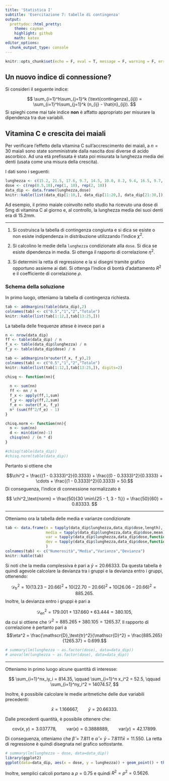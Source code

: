 ```yaml
---
title: 'Statistica I'
subtitle: 'Esercitazione 7: tabelle di contingenza'
output:
  prettydoc::html_pretty:
    theme: cayman
    highlight: github
    math: katex
editor_options: 
  chunk_output_type: console
---
```



```r
knitr::opts_chunk$set(echo = F, eval = T, message = F, warning = F, error = F, comment = NA, cache = F, include = T, R.options = list(width = 100), collapse = T, dpi = 200, fig.align = "center", fig.height = 4, fig.width = 8)
```

## Un nuovo indice di connessione?

Si consideri il seguente indice:

$$
\sum_{i=1}^h\sum_{j=1}^k (\text{contingenza}_{ij}) = \sum_{i=1}^h\sum_{j=1}^k (n_{ij} - \hat{n}_{ij}).
$$
Si spieghi come mai tale indice **non** è affatto appropriato per misurare la dipendenza tra due variabili.

## Vitamina C e crescita dei maiali

Per verificare l’effetto della vitamina C sull’accrescimento dei maiali, a $n = 30$ maiali sono state somministrate dalla nascita dosi diverse di acido ascorbico. Ad una età prefissata è stata poi misurata la lunghezza media dei denti (usata come una misura della crescita). 

I dati sono i seguenti:

```r
lunghezza <- c(15.2, 21.5, 17.6, 9.7, 14.5, 10.0, 8.2, 9.4, 16.5, 9.7, 19.7, 23.3, 23.6, 26.4, 20, 25.2, 25.8, 21.2, 14.5, 27.3, 25.5, 26.4, 22.4, 24.5, 24.8, 30.9, 26.4, 27.3, 29.4, 23)
dose <- c(rep(0.5,10),rep(1, 10), rep(2, 10))
data_dip <- data.frame(lunghezza,dose)
knitr::kable(list(data_dip[1:10,], data_dip[11:20,], data_dip[21:30,]), row.names = FALSE) 
```

Ad esempio, il primo maiale coinvolto nello studio ha ricevuto una dose di $5$mg di vitamina C al giorno e, al controllo, la lunghezza media dei suoi denti era di $15.2$mm.

----------------------------

1. Si costruisca la tabella di contingenza congiunta e si dica se esiste o non esiste indipendenza in distribuzione utilizzando l'indice $\chi^2$. 

1. Si calcolino le medie della `lunghezza` condizionate alla `dose`. Si dica se esiste dipendenza in media. Si ottenga il rapporto di correlazione $\eta^2$.

1. Si determini la retta di regressione e la si disegni tramite grafico opportuno assieme ai dati. Si ottenga l'indice di bontà d'adattamento $R^2$ e il coefficiente di correlazione $\rho$. 

### Schema della soluzione

In primo luogo, otteniamo la tabella di contingenza richiesta.

```r
tab <- addmargins(table(data_dip),2)
colnames(tab) <- c("0.5","1","2","Totale")
knitr::kable(list(tab[1:12,],tab[13:25,]))
```


La tabella delle frequenze attese è invece pari a

```r
n <- nrow(data_dip)
ff <- table(data_dip) / n
f_x <- table(data_dip$lunghezza) / n
f_y <- table(data_dip$dose) / n

tab <- addmargins(n*outer(f_x, f_y),2)
colnames(tab) <- c("0.5","1","2","Totale")
knitr::kable(list(tab[1:12,],tab[13:25,]), digits=2)
```


```r
chisq <- function(nn){
  
  n <- sum(nn)
  ff <- nn / n
  f_x <- apply(ff,1,sum)
  f_y <- apply(ff,2,sum)
  f_e <- outer(f_x, f_y)
  n* (sum(ff^2/f_e) - 1)
}

chisq.norm <- function(nn){
  n <- sum(nn)
  d <- min(dim(nn)-1)
  chisq(nn) / (n * d)
}

#chisq(table(data_dip))
#chisq.norm(table(data_dip))
```



Pertanto si ottiene che

$$\chi^2 = \frac{(1 - 0.3333)^2}{0.3333} + \frac{(0 - 0.3333)^2}{0.3333} + \cdots + \frac{(1 - 0.3333)^2}{0.3333} = 50.$$
Di conseguenza, l'indice di connessione normalizzato è

$$
\chi^2_\text{norm} = \frac{50}{30 \min\{25 - 1, 3 - 1\}} = \frac{50}{60} = 0.83333.
$$

------------------------------------------------------

Otteniamo ora la tabella delle media e varianze condizionate

```r
tab <- data.frame(n = tapply(data_dip$lunghezza,data_dip$dose,length),
                  media = tapply(data_dip$lunghezza,data_dip$dose,mean),
                  var = tapply(data_dip$lunghezza,data_dip$dose,function(x) mean(x^2) - mean(x)^2),
                  dev = tapply(data_dip$lunghezza,data_dip$dose,function(x) length(x)*(mean(x^2) - mean(x)^2))
                  )
colnames(tab) <- c("Numerosità","Media","Varianza","Devianza")
knitr::kable(tab)
```

Si noti che la media complessiva è pari a $\bar{y} = 20.66333$. Da questa tabella è quindi agevole calcolare la devianza tra i gruppi e la devianza entro i gruppi, ottenendo:

$$
\mathscr{D}_\text{tr}^2 = 10(13.23 - 20.66)^2 + 10(22.70 - 20.66)^2 + 10(26.06 - 20.66)^2= 885.265.
$$
Inoltre, la devianza entro i gruppi è pari a

$$
\mathscr{D}^2_\text{en} = 179.001 + 137.660 + 63.444 = 380.105,
$$
da cui si ottiene che $\mathscr{D}^2 = 885.265 + 380.105 = 1265.37$. Il rapporto di correlazione è pertanto pari a 
$$\eta^2 = \frac{\mathscr{D}_\text{tr}^2}{\mathscr{D}^2} = \frac{885.265}{1265.37} = 0.699.$$
```r
# summary(lm(lunghezza ~ as.factor(dose), data=data_dip))
# anova(lm(lunghezza ~ as.factor(dose), data=data_dip))
```

------------------------------------------------

Otteniamo in primo luogo alcune quantità di interesse:

$$
\sum_{i=1}^nx_iy_i = 814.35, \qquad \sum_{i=1}^n x_i^2 = 52.5, \qquad \sum_{i=1}^ny_i^2 = 14074.57,
$$

Inoltre, è possibile calcolare le medie aritmetiche delle due variabili precedenti:

$$
\bar{x} = 1.166667, \qquad \bar{y} = 20.66333.
$$

Dalle precedenti quantità, è possibile ottenere che:

$$\text{cov}(x,y) = 3.037778, \qquad \text{var}(x) = 0.3888889, \qquad \text{var}(y) = 42.17899.$$

Di conseguenza, otteniamo che $\hat{\beta} = 7.811$ e $\hat{\alpha} = \bar{y} - 7.8111\bar{x} = 11.550$. La retta di regressione è quindi disegnata nel grafico sottostante.

```r
# summary(lm(lunghezza ~ dose, data=data_dip))
library(ggplot2)
ggplot(data=data_dip, aes(x = dose, y = lunghezza)) + geom_point() + theme_bw() +  xlab("Dose") + ylab("Lunghezza (mm)") + geom_abline(slope = 7.811, intercept = 11.550, linetype="dashed")
```

Inoltre, semplici calcoli portano a $\rho = 0.75$ e quindi $R^2 = \rho^2 = 0.5626$.